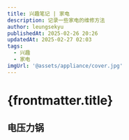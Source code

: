 ```yaml
---
title: 兴趣笔记 | 家电
description: 记录一些家电的维修方法
author: leungsekyu
publishedAt: 2025-02-26 20:26
updatedAt: 2025-02-27 02:03
tags:
  - 兴趣
  - 家电
imgUrl: '@assets/appliance/cover.jpg'
---
```



# {frontmatter.title}

## 电压力锅

<Link
  site="https://v.douyin.com/i5FbtNKK/"
  name="美的MY- YL50P602电压力锅工作一会儿报C4维修案例分享。"
  favicon="https://p-pc-weboff.byteimg.com/tos-cn-i-9r5gewecjs/favicon.png"
  first={true}
/>
